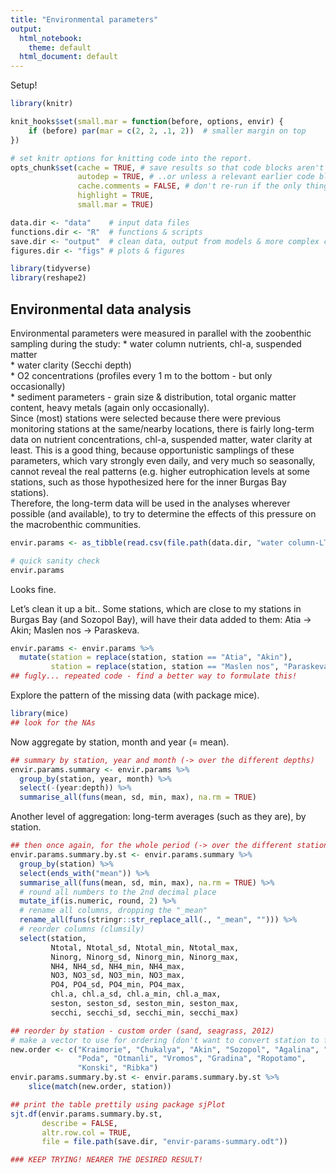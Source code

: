 ```yaml
---
title: "Environmental parameters"
output: 
  html_notebook:
    theme: default
  html_document: default
---
```

Setup!
```r
library(knitr)

knit_hooks$set(small.mar = function(before, options, envir) {
    if (before) par(mar = c(2, 2, .1, 2))  # smaller margin on top
})

# set knitr options for knitting code into the report.
opts_chunk$set(cache = TRUE, # save results so that code blocks aren't re-run unless code changes
               autodep = TRUE, # ..or unless a relevant earlier code block changed
               cache.comments = FALSE, # don't re-run if the only thing that changed was the comments
               highlight = TRUE, 
               small.mar = TRUE)
```

```r
data.dir <- "data"    # input data files
functions.dir <- "R"  # functions & scripts
save.dir <- "output"  # clean data, output from models & more complex calculations
figures.dir <- "figs" # plots & figures 
```

```r
library(tidyverse)
library(reshape2)
```

## Environmental data analysis
Environmental parameters were measured in parallel with the zoobenthic sampling during the study:
  * water column nutrients, chl-a, suspended matter    
  * water clarity (Secchi depth)   
  * O2 concentrations (profiles every 1 m to the bottom - but only occasionally)  
  * sediment parameters - grain size & distribution, total organic matter content, heavy metals (again only occasionally).    
Since (most) stations were selected because there were previous monitoring stations at the same/nearby locations, there is fairly long-term data on nutrient concentrations, chl-a, suspended matter, water clarity at least. This is a good thing, because opportunistic samplings of these parameters, which vary strongly even daily, and very much so seasonally, cannot reveal the real patterns (e.g. higher eutrophication levels at some stations, such as those hypothesized here for the inner Burgas Bay stations).   
Therefore, the long-term data will be used in the analyses wherever possible (and available), to try to determine the effects of this pressure on the macrobenthic communities.
```r
envir.params <- as_tibble(read.csv(file.path(data.dir, "water column-LT_all.csv"), header = TRUE, stringsAsFactors = FALSE, na.strings = ""))

# quick sanity check
envir.params
```

Looks fine. 

Let's clean it up a bit..
Some stations, which are close to my stations in Burgas Bay (and Sozopol Bay), will have their data added to them: Atia -> Akin; Maslen nos -> Paraskeva. 
```r
envir.params <- envir.params %>% 
  mutate(station = replace(station, station == "Atia", "Akin"), 
         station = replace(station, station == "Maslen nos", "Paraskeva"))
## fugly... repeated code - find a better way to formulate this!
```

Explore the pattern of the missing data (with package mice).
```r
library(mice)
## look for the NAs

```

Now aggregate by station, month and year (= mean).
```r
## summary by station, year and month (-> over the different depths)
envir.params.summary <- envir.params %>%
  group_by(station, year, month) %>%
  select(-(year:depth)) %>%
  summarise_all(funs(mean, sd, min, max), na.rm = TRUE)
```

Another level of aggregation: long-term averages (such as they are), by station.
```r
## then once again, for the whole period (-> over the different stations)
envir.params.summary.by.st <- envir.params.summary %>% 
  group_by(station) %>%
  select(ends_with("mean")) %>%
  summarise_all(funs(mean, sd, min, max), na.rm = TRUE) %>%
  # round all numbers to the 2nd decimal place
  mutate_if(is.numeric, round, 2) %>%
  # rename all columns, dropping the "_mean"
  rename_all(funs(stringr::str_replace_all(., "_mean", ""))) %>%
  # reorder columns (clumsily)
  select(station, 
         Ntotal, Ntotal_sd, Ntotal_min, Ntotal_max,
         Ninorg, Ninorg_sd, Ninorg_min, Ninorg_max,
         NH4, NH4_sd, NH4_min, NH4_max,
         NO3, NO3_sd, NO3_min, NO3_max,
         PO4, PO4_sd, PO4_min, PO4_max,
         chl.a, chl.a_sd, chl.a_min, chl.a_max,
         seston, seston_sd, seston_min, seston_max,
         secchi, secchi_sd, secchi_min, secchi_max)

## reorder by station - custom order (sand, seagrass, 2012)
# make a vector to use for ordering (don't want to convert station to factor)
new.order <- c("Kraimorie", "Chukalya", "Akin", "Sozopol", "Agalina", "Paraskeva", 
               "Poda", "Otmanli", "Vromos", "Gradina", "Ropotamo",
               "Konski", "Ribka")
envir.params.summary.by.st <- envir.params.summary.by.st %>%
    slice(match(new.order, station))

## print the table prettily using package sjPlot
sjt.df(envir.params.summary.by.st, 
       describe = FALSE, 
       altr.row.col = TRUE, 
       file = file.path(save.dir, "envir-params-summary.odt"))

### KEEP TRYING! NEARER THE DESIRED RESULT!  

```

